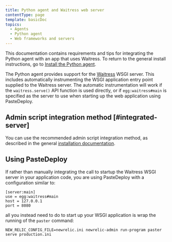 ```yaml
---
title: Python agent and Waitress web server
contentType: page
template: basicDoc
topics:
  - Agents
  - Python agent
  - Web frameworks and servers
---
```


This documentation contains requirements and tips for integrating the Python agent with an app that uses Waitress. To return to the general install instructions, go to [Install the Python agent](/docs/agents/python-agent/installation-configuration/python-agent-installation).

The Python agent provides support for the [Waitress](http://pypi.python.org/pypi/waitress) WSGI server. This includes automatically instrumenting the WSGI application entry point supplied to the Waitress server. The automatic instrumentation will work if the `waitress.serve()` API function is used directly, or if `egg:waitress#main` is specified as the server to use when starting up the web application using PasteDeploy.

## Admin script integration method [#integrated-server]

You can use the recommended admin script integration method, as described in the general [installation documentation](/docs/agents/python-agent/installation-configuration/python-agent-installation#integrate-with-application).

## Using PasteDeploy

If rather than manually integrating the call to startup the Waitress WSGI server in your application code, you are using PasteDeploy with a configuration similar to:

```
[server:main]
use = egg:waitress#main
host = 127.0.0.1
port = 8080
```

all you instead need to do to start up your WSGI application is wrap the running of the `paster` command:

```
NEW_RELIC_CONFIG_FILE=newrelic.ini newrelic-admin run-program paster serve production.ini
```
